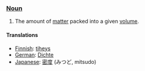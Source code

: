 ===[[Noun]]===

#The amount of [[matter]] packed into a given [[volume]].

==== Translations ====
*[[Finnish]]: [[tiheys]]
*[[German]]: [[Dichte]]
*[[Japanese]]: [[密度]] (みつど, mitsudo)